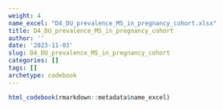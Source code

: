 ```yaml
---
weight: 4
name_excel: "D4_DU_prevalence_MS_in_pregnancy_cohort.xlsx"
title: D4_DU_prevalence_MS_in_pregnancy_cohort
author: ''
date: '2023-11-03'
slug: D4_DU_prevalence_MS_in_pregnancy_cohort
categories: []
tags: []
archetype: codebook
---
```


```r
html_codebook(rmarkdown::metadata$name_excel)
```
